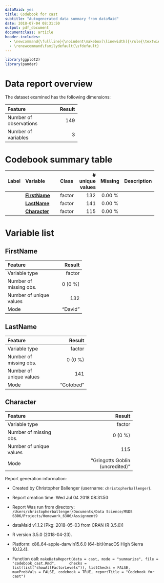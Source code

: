 ```yaml
---
dataMaid: yes
title: Codebook for cast
subtitle: "Autogenerated data summary from dataMaid"
date: 2018-07-04 08:31:50
output: pdf_document
documentclass: article
header-includes:
  - \newcommand{\fullline}{\noindent\makebox[\linewidth]{\rule{\textwidth}{0.4pt}}}
  - \renewcommand\familydefault{\sfdefault}
---
```

```r
library(ggplot2)
library(pander)
```
# Data report overview
The dataset examined has the following dimensions:


---------------------------------
Feature                    Result
------------------------ --------
Number of observations        149

Number of variables             3
---------------------------------










# Codebook summary table

---------------------------------------------------------------------
Label   Variable          Class      # unique  Missing  Description  
                                       values                        
------- ----------------- -------- ---------- --------- -------------
        **[FirstName]**   factor          132  0.00 %                

        **[LastName]**    factor          141  0.00 %                

        **[Character]**   factor          115  0.00 %                
---------------------------------------------------------------------




# Variable list
## FirstName


-----------------------------------
Feature                      Result
------------------------- ---------
Variable type                factor

Number of missing obs.      0 (0 %)

Number of unique values         132

Mode                        "David"
-----------------------------------




\fullline

## LastName


-------------------------------------
Feature                        Result
------------------------- -----------
Variable type                  factor

Number of missing obs.        0 (0 %)

Number of unique values           141

Mode                        "Gotobed"
-------------------------------------




\fullline

## Character


-----------------------------------------------------------
Feature                                              Result
------------------------- ---------------------------------
Variable type                                        factor

Number of missing obs.                              0 (0 %)

Number of unique values                                 115

Mode                        "Gringotts Goblin (uncredited)"
-----------------------------------------------------------




\fullline



Report generation information:

 *  Created by Christopher Ballenger (username: `christopherballenger`).

 *  Report creation time: Wed Jul 04 2018 08:31:50

 *  Report Was run from directory: `/Users/christopherballenger/Documents/Data Science/MSDS 6306/Projects/Homework_6306/Assignment9`

 *  dataMaid v1.1.2 [Pkg: 2018-05-03 from CRAN (R 3.5.0)]

 *  R version 3.5.0 (2018-04-23).

 *  Platform: x86_64-apple-darwin15.6.0 (64-bit)(macOS High Sierra 10.13.4).

 *  Function call: `makeDataReport(data = cast, mode = "summarize", file = "codebook_cast.Rmd", 
    checks = list(list("showAllFactorLevels")), listChecks = FALSE, 
    maxProbVals = FALSE, codebook = TRUE, reportTitle = "Codebook for cast")`

